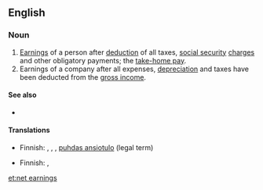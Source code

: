 ==English==

===Noun===
{{en-noun|head=[[net]] [[earnings]]|net earnings}}

# [[earning|Earnings]] of a person after [[deduction]] of all taxes, [[social security]] [[charge]]s and other obligatory payments; the [[take-home pay]].
# Earnings of a company after all expenses, [[depreciation]] and taxes have been deducted from the [[gross income]].

====See also====
* {{l|en|gross pay}}

====Translations====
{{trans-top|earnings of a person}}
* Finnish: {{t|fi|nettoansio}}, {{t|fi|nettopalkka}}, {{t|fi|nettotulo}}, [[puhdas ansiotulo]] (legal term)
{{trans-mid}}
{{trans-bottom}}

{{trans-top|earnings of a company}}
* Finnish: {{t|fi|nettovoitto}}, {{t+|fi|nettotulos}}
{{trans-mid}}
{{trans-bottom}}

[[et:net earnings]]